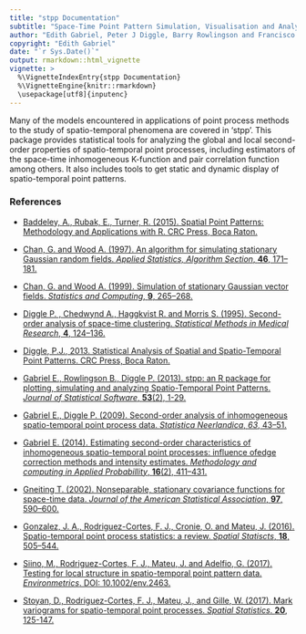 ---
title: "stpp Documentation"
subtitle: "Space-Time Point Pattern Simulation, Visualisation and Analysis"
author: "Edith Gabriel, Peter J Diggle, Barry Rowlingson and Francisco J Rodriguez-Cortes"
copyright: "Edith Gabriel"
date: "`r Sys.Date()`"
output: rmarkdown::html_vignette
vignette: >
  %\VignetteIndexEntry{stpp Documentation}
  %\VignetteEngine{knitr::rmarkdown}
  \usepackage[utf8]{inputenc}
---

Many of the models encountered in applications of point process methods to the study of spatio-temporal phenomena are covered in 'stpp'. This package provides statistical tools for analyzing the global and local second-order properties of spatio-temporal point processes, including estimators of the space-time inhomogeneous K-function and pair correlation function among others. It also includes tools to get static and dynamic display of spatio-temporal point patterns.

### References

- [Baddeley, A., Rubak, E., Turner, R. (2015). Spatial Point Patterns: Methodology and Applications with R. CRC Press, Boca Raton.](https://www.routledge.com/Spatial-Point-Patterns-Methodology-and-Applications-with-R/Baddeley-Rubak-Turner/p/book/9781482210200/)
 
- [Chan, G. and Wood A. (1997). An algorithm for simulating stationary Gaussian random fields. *Applied Statistics, Algorithm Section*, **46**, 171–181.](https://rss.onlinelibrary.wiley.com/doi/abs/10.1111/1467-9876.00057)

- [Chan, G. and Wood A. (1999). Simulation of stationary Gaussian vector fields. *Statistics and Computing*, **9**, 265–268.](https://link.springer.com/article/10.1023/A:1008903804954)

- [Diggle P. , Chedwynd A., Haggkvist R. and Morris S. (1995). Second-order analysis of space-time clustering. *Statistical Methods in Medical Research*, **4**, 124–136.](https://journals.sagepub.com/doi/abs/10.1177/096228029500400203/)

- [Diggle, P.J., 2013. Statistical Analysis of Spatial and Spatio-Temporal Point Patterns. CRC Press, Boca Raton.](https://www.routledge.com/Statistical-Analysis-of-Spatial-and-Spatio-Temporal-Point-Patterns-Third/Diggle/p/book/9781466560239/)

- [Gabriel E., Rowlingson B., Diggle P. (2013). stpp: an R package for plotting, simulating and analyzing Spatio-Temporal Point Patterns. *Journal of Statistical Software*, **53**(2), 1-29.](https://www.jstatsoft.org/article/view/v053i02/)

- [Gabriel E., Diggle P. (2009). Second-order analysis of inhomogeneous spatio-temporal point process data. *Statistica Neerlandica*, *63*, 43–51.](https://onlinelibrary.wiley.com/doi/abs/10.1111/j.1467-9574.2008.00407.x)

- [Gabriel E. (2014). Estimating second-order characteristics of inhomogeneous spatio-temporal point processes: influence ofedge correction methods and intensity estimates. *Methodology and computing in Applied Probabillity*, **16**(2), 411–431.](https://link.springer.com/article/10.1007/s11009-013-9358-3)

- [Gneiting T. (2002). Nonseparable, stationary covariance functions for space-time data. *Journal of the American Statistical Association*, **97**, 590–600.](https://www.tandfonline.com/doi/abs/10.1198/016214502760047113)

- [Gonzalez, J. A., Rodriguez-Cortes, F. J., Cronie, O. and Mateu, J. (2016). Spatio-temporal point process statistics: a review. *Spatial Statiscts*, **18**, 505–544.](https://www.sciencedirect.com/science/article/pii/S2211675316301130/)

- [Siino, M., Rodriguez-Cortes, F. J., Mateu, J. and Adelfio, G. (2017). Testing for local structure in spatio-temporal point pattern data. *Environmetrics*. DOI: 10.1002/env.2463.](https://onlinelibrary.wiley.com/doi/abs/10.1002/env.2463)

- [Stoyan, D., Rodriguez-Cortes, F. J., Mateu, J., and Gille, W. (2017). Mark variograms for spatio-temporal point processes. *Spatial Statistics*. **20**, 125-147.](https://www.sciencedirect.com/science/article/pii/S2211675317300696/)
